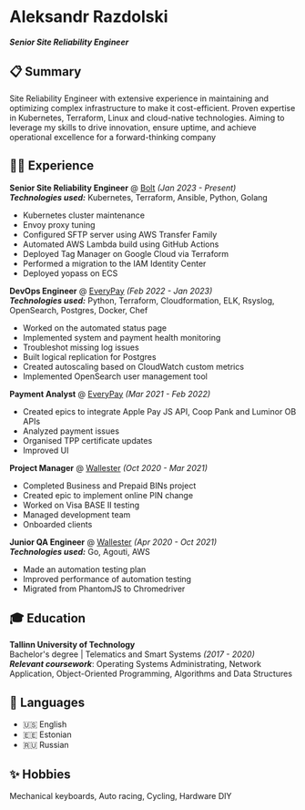 # Aleksandr Razdolski

**_Senior Site Reliability Engineer_**

## 📋 Summary

Site Reliability Engineer with extensive experience in maintaining and optimizing complex infrastructure to make it cost-efficient.
Proven expertise in Kubernetes, Terraform, Linux and cloud-native technologies.
Aiming to leverage my skills to drive innovation, ensure uptime, and achieve operational excellence for a forward-thinking company

## 🧑‍💻 Experience

**Senior Site Reliability Engineer** @ [Bolt](https://bolt.eu/) _(Jan 2023 - Present)_<br />
**_Technologies used:_** Kubernetes, Terraform, Ansible, Python, Golang

- Kubernetes cluster maintenance
- Envoy proxy tuning
- Configured SFTP server using AWS Transfer Family
- Automated AWS Lambda build using GitHub Actions
- Deployed Tag Manager on Google Cloud via Terraform
- Performed a migration to the IAM Identity Center
- Deployed yopass on ECS

**DevOps Engineer** @ [EveryPay](https://every-pay.com/) _(Feb 2022 - Jan 2023)_<br />
**_Technologies used:_** Python, Terraform, Cloudformation, ELK, Rsyslog, OpenSearch, Postgres, Docker, Chef

- Worked on the automated status page
- Implemented system and payment health monitoring
- Troubleshot missing log issues
- Built logical replication for Postgres
- Created autoscaling based on CloudWatch custom metrics
- Implemented OpenSearch user management tool

**Payment Analyst** @ [EveryPay](https://every-pay.com/) _(Mar 2021 - Feb 2022)_

- Created epics to integrate Apple Pay JS API, Coop Pank and Luminor OB APIs
- Analyzed payment issues
- Organised TPP certificate updates
- Improved UI

**Project Manager** @ [Wallester](https://wallester.com/) _(Oct 2020 - Mar 2021)_

- Completed Business and Prepaid BINs project
- Created epic to implement online PIN change
- Worked on Visa BASE II testing
- Managed development team
- Onboarded clients

**Junior QA Engineer** @ [Wallester](https://wallester.com/) _(Apr 2020 - Oct 2021)_<br />
**_Technologies used:_** Go, Agouti, AWS

- Made an automation testing plan
- Improved performance of automation testing
- Migrated from PhantomJS to Chromedriver

## 🎓 Education

**Tallinn University of Technology**<br />
Bachelor's degree | Telematics and Smart Systems _(2017 - 2020)_<br />
**_Relevant coursework_**: Operating Systems Administrating, Network Application, Object-Oriented Programming, Algorithms and Data Structures 

## 💬 Languages

- 🇺🇸 English
- 🇪🇪 Estonian
- 🇷🇺 Russian

## ✨ Hobbies

Mechanical keyboards, Auto racing, Cycling, Hardware DIY
